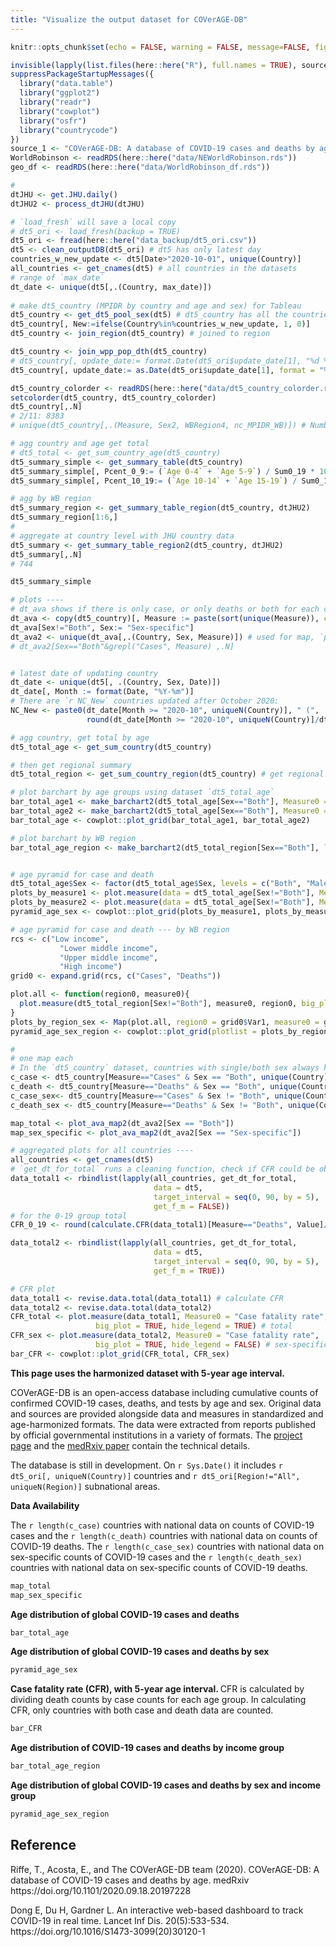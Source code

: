 ```yaml
---
title: "Visualize the output dataset for COVerAGE-DB"
---
```



```r
knitr::opts_chunk$set(echo = FALSE, warning = FALSE, message=FALSE, fig.width=8, fig.height=6)
```
 
```r
invisible(lapply(list.files(here::here("R"), full.names = TRUE), source))
suppressPackageStartupMessages({
  library("data.table")
  library("ggplot2")
  library("readr")
  library("cowplot")
  library("osfr")
  library("countrycode")
})
source_1 <- "COVerAGE-DB: A database of COVID-19 cases and deaths by age (https://osf.io/mpwjq/)"
WorldRobinson <- readRDS(here::here("data/NEWorldRobinson.rds"))
geo_df <- readRDS(here::here("data/WorldRobinson_df.rds"))

#
dtJHU <- get.JHU.daily()
dtJHU2 <- process_dtJHU(dtJHU)

# `load_fresh` will save a local copy
# dt5_ori <- load_fresh(backup = TRUE)
dt5_ori <- fread(here::here("data_backup/dt5_ori.csv"))
dt5 <- clean_outputDB(dt5_ori) # dt5 has only latest day 
countries_w_new_update <- dt5[Date>"2020-10-01", unique(Country)]
all_countries <- get_cnames(dt5) # all countries in the datasets
# range of `max_date`
dt_date <- unique(dt5[,.(Country, max_date)])
  
# make dt5_country (MPIDR by country and age and sex) for Tableau 
dt5_country <- get_dt5_pool_sex(dt5) # dt5_country has all the countries, pooled sex into total and remove NA value
dt5_country[, New:=ifelse(Country%in%countries_w_new_update, 1, 0)]
dt5_country <- join_region(dt5_country) # joined to region 

dt5_country <- join_wpp_pop_dth(dt5_country)
# dt5_country[, update_date:= format.Date(dt5_ori$update_date[1], "%d %B %Y")]
dt5_country[, update_date:= as.Date(dt5_ori$update_date[1], format = "%d %B %Y")]

dt5_country_colorder <- readRDS(here::here("data/dt5_country_colorder.rds"))
setcolorder(dt5_country, dt5_country_colorder)
dt5_country[,.N]
# 2/11: 8383
# unique(dt5_country[,.(Measure, Sex2, WBRegion4, nc_MPIDR_WB)]) # Number of MPIDR countries by WB group 

# agg country and age get total
# dt5_total <- get_sum_country_age(dt5_country)
dt5_summary_simple <- get_summary_table(dt5_country)
dt5_summary_simple[, Pcent_0_9:= (`Age 0-4` + `Age 5-9`) / Sum0_19 * 100] # 0-10 % in 0-20
dt5_summary_simple[, Pcent_10_19:= (`Age 10-14` + `Age 15-19`) / Sum0_19 * 100]

# agg by WB region
dt5_summary_region <- get_summary_table_region(dt5_country, dtJHU2)
dt5_summary_region[1:6,]
# 
# aggregate at country level with JHU country data 
dt5_summary <- get_summary_table_region2(dt5_country, dtJHU2)
dt5_summary[,.N]
# 744

dt5_summary_simple

```


```r
# plots ----
# dt_ava shows if there is only case, or only deaths or both for each country by sex
dt_ava <- copy(dt5_country)[, Measure := paste(sort(unique(Measure)), collapse = "_"), by = .(Sex, Country)]
dt_ava[Sex!="Both", Sex:= "Sex-specific"]
dt_ava2 <- unique(dt_ava[,.(Country, Sex, Measure)]) # used for map, `plot_ava_map2`
# dt_ava2[Sex=="Both"&grepl("Cases", Measure) ,.N]


# latest date of updating country
dt_date <- unique(dt5[, .(Country, Sex, Date)])
dt_date[, Month := format(Date, "%Y-%m")]
# There are `r NC_New` countries updated after October 2020:
NC_New <- paste0(dt_date[Month >= "2020-10", uniqueN(Country)], " (", 
                 round(dt_date[Month >= "2020-10", uniqueN(Country)]/dt_date[,uniqueN(Country)]*100), "%)")

# agg country, get total by age
dt5_total_age <- get_sum_country(dt5_country)

# then get regional summary
dt5_total_region <- get_sum_country_region(dt5_country) # get regional (both total and sex-specific )

# plot barchart by age groups using dataset `dt5_total_age` 
bar_total_age1 <- make_barchart2(dt5_total_age[Sex=="Both"], Measure0 = "Cases")
bar_total_age2 <- make_barchart2(dt5_total_age[Sex=="Both"], Measure0 = "Deaths")
bar_total_age <- cowplot::plot_grid(bar_total_age1, bar_total_age2)

# plot barchart by WB region
bar_total_age_region <- make_barchart2(dt5_total_region[Sex=="Both"], label = FALSE)


# age pyramid for case and death 
dt5_total_age$Sex <- factor(dt5_total_age$Sex, levels = c("Both", "Male", "Female"))
plots_by_measure1 <- plot.measure(data = dt5_total_age[Sex!="Both"], Measure0 = "Cases", big_plot = TRUE, hide_legend = TRUE)
plots_by_measure2 <- plot.measure(data = dt5_total_age[Sex!="Both"], Measure0 = "Deaths", big_plot = TRUE, hide_legend = FALSE)
pyramid_age_sex <- cowplot::plot_grid(plots_by_measure1, plots_by_measure2) 

# age pyramid for case and death --- by WB region
rcs <- c("Low income",
           "Lower middle income",
           "Upper middle income",
           "High income")
grid0 <- expand.grid(rcs, c("Cases", "Deaths"))

plot.all <- function(region0, measure0){
  plot.measure(dt5_total_region[Sex!="Both"], measure0, region0, big_plot = TRUE, hide_legend = TRUE, hide_text = TRUE)
}
plots_by_region_sex <- Map(plot.all, region0 = grid0$Var1, measure0 = grid0$Var2)
pyramid_age_sex_region <- cowplot::plot_grid(plotlist = plots_by_region_sex, ncol = 2)    

# 
# one map each 
# In the `dt5_country` dataset, countries with single/both sex always have total
c_case <- dt5_country[Measure=="Cases" & Sex == "Both", unique(Country)]
c_death <- dt5_country[Measure=="Deaths" & Sex == "Both", unique(Country)]
c_case_sex<- dt5_country[Measure=="Cases" & Sex != "Both", unique(Country)]
c_death_sex <- dt5_country[Measure=="Deaths" & Sex != "Both", unique(Country)]

map_total <- plot_ava_map2(dt_ava2[Sex == "Both"])
map_sex_specific <- plot_ava_map2(dt_ava2[Sex == "Sex-specific"])

# aggregated plots for all countries ---- 
all_countries <- get_cnames(dt5)
# `get_dt_for_total` runs a cleaning function, check if CFR could be obtained
data_total1 <- rbindlist(lapply(all_countries, get_dt_for_total,
                                data = dt5,
                                target_interval = seq(0, 90, by = 5),
                                get_f_m = FALSE))
# for the 0-19 group total
CFR_0_19 <- round(calculate.CFR(data_total1)[Measure=="Deaths", Value]/calculate.CFR(data_total1)[Measure=="Cases", Value] * 100, 3)

data_total2 <- rbindlist(lapply(all_countries, get_dt_for_total, 
                                data = dt5,
                                target_interval = seq(0, 90, by = 5),
                                get_f_m = TRUE))

# CFR plot
data_total1 <- revise.data.total(data_total1) # calculate CFR
data_total2 <- revise.data.total(data_total2)
CFR_total <- plot.measure(data_total1, Measure0 = "Case fatality rate", 
                   big_plot = TRUE, hide_legend = TRUE) # total
CFR_sex <- plot.measure(data_total2, Measure0 = "Case fatality rate", 
                   big_plot = TRUE, hide_legend = FALSE) # sex-specific
bar_CFR <- cowplot::plot_grid(CFR_total, CFR_sex) 
```

**This page uses the harmonized dataset with 5-year age interval. **

COVerAGE-DB is an open-access database including cumulative counts of confirmed COVID-19 cases, deaths, and tests by age and sex. Original data and sources are provided alongside data and measures in standardized and age-harmonized formats. The data were extracted from reports published by official governmental institutions in a variety of formats.
The [project page](https://github.com/timriffe/covid_age) and the [medRxiv paper](https://www.medrxiv.org/content/10.1101/2020.09.18.20197228v2) contain the technical details. 

The database is still in development. On `r Sys.Date()` it includes `r dt5_ori[, uniqueN(Country)]` countries and `r dt5_ori[Region!="All", uniqueN(Region)]` subnational areas.

**Data Availability**

The `r length(c_case)` countries with national data on counts of COVID-19 cases and the `r length(c_death)` countries with national data on counts of COVID-19 deaths.
The `r length(c_case_sex)` countries with national data on sex-specific counts of COVID-19 cases and the `r length(c_death_sex)` countries with national data on sex-specific counts of COVID-19 deaths.

```r
map_total
map_sex_specific
```


**Age distribution of global COVID-19 cases and deaths**
```r

bar_total_age
```

**Age distribution of global COVID-19 cases and deaths by sex**
```r
pyramid_age_sex
```

**Case fatality rate (CFR), with 5-year age interval. **
CFR is calculated by dividing death counts by case counts for each age group. In calculating CFR, only countries with both case and death data are counted.

```r
bar_CFR
```

**Age distribution of COVID-19 cases and deaths by income group**
```r
bar_total_age_region
```

**Age distribution of global COVID-19 cases and deaths by sex and income group**
```r
pyramid_age_sex_region
```
 

## Reference  

Riffe, T., Acosta, E., and The COVerAGE-DB team (2020). COVerAGE-DB: A database of COVID-19 cases and deaths by age. medRxiv https://doi.org/10.1101/2020.09.18.20197228

Dong E, Du H, Gardner L. An interactive web-based dashboard to track COVID-19 in real time. Lancet Inf Dis. 20(5):533-534. https://doi.org/10.1016/S1473-3099(20)30120-1
